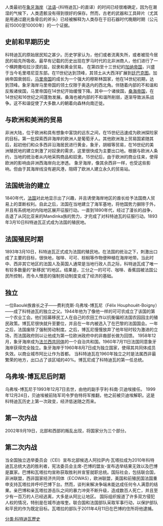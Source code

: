 {{unreferenced|time=2015-06-23T00:07:13+00:00}}
人类最初在[[象牙海岸|象牙海岸]]（[[法语|法语]]-{科特迪瓦}-的直译）的时间已经很难确定，因为在潮湿的气候下，人类遗骸没有得到很好的保存。然而，古老的武器和工具碎片（尤其是用通过磨光鱼骨后的斧头）已经被解释为人类存在于旧石器时代晚期时期（公元前15000至10000年）的一个证据。

==史前和早期历史==
科特迪瓦的原始居民知之甚少。历史学家认为，他们或者流离失所，或者被现今居民的祖先所吸收。最早有记载的历史出现在罗马时代的北非洲商人，他们进行了一个横跨撒哈​​拉沙漠的盐，奴隶和黄金贸易。
在第四至十三世纪的[[加纳帝国|加纳帝国]]，兴盛于当今毛里塔尼亚东部。在11世纪达到顶峰，其领土从大西洋扩展到[[廷巴克图|廷巴克图]]。加纳帝国衰弱后，[[马里帝国|马里帝国]]的成长为一个强大的穆斯林国家，他在14世纪初期，达到顶峰。象牙海岸马里帝国的领土仅限于奥迭内的西北角。伴随着内部的不和谐和反叛诸侯国，马里帝国在14世纪开始缓慢下降。其中一个诸侯国，[[桑海帝国|桑海帝国]]，在14世纪和16世纪之间蓬勃发展。桑海也被内部的不和谐所削弱，逐渐导致派系战争。这不和谐促使了大多数人的朝着向森林向南迁徙。
==与欧洲和美洲的贸易==
非洲大陆，位于欧洲和具有想象中富饶的远东之间，在15世纪迅速​​成为欧洲探险家的目标。第一批探索西非海岸的欧洲人是葡萄牙人。其他欧洲海上贸易国紧随其后，起初他们和众多西非沿海居民进行黄金，象牙，胡椒等贸易，在16世纪的美洲殖民地的建立刺激了对奴隶的需求，这里很快成为主要出口地。根据与欧洲人条约，当地的统治者从内地采购商品和奴隶。15世纪后，由于欧洲的商业往来，使得欧洲的影响由非洲西海岸向北渗透。
象牙海岸，像其余西非一样，也受这些影响。但由于其海岸线没有避风港，阻碍了欧洲人建立永久的贸易站。
==法国统治的建立==
1840年代，[[法国|法国]]对此地显示出了兴趣，并且诱使海岸地区的酋长给予法国商人贸易上的垄断权利。自此之后，法国在当地建立了海军基地，将他国势力摒除于外，并且有系统地对内陆地区展开征服行动。一直到1890年代，经过了漫长的战争，击退了从冈比亚来的Mandinka族的势力，才完成了对科特迪瓦的征服行动。1893年3月10日科特迪瓦正式成为法国的殖民地。
==法国殖民时期==
1893年3月10日，科特迪瓦正式成为法国的殖民地。在法国的统治之下，刺激出口成了主要的目标，很快地，咖啡、可可、棕榈等作物便种植在海岸地带。当此时中、西非其它地区的法国人及英国人通常是当地行政人员之际，科特迪瓦成了唯一有较多数量的“新移民”的地区。结果是，三分之一的可可、咖啡、香蕉园被法国公民所控制，而令人憎恶的强制劳动制度变成了经济的基础。
==独立==
一位Baoulé族酋长之子——费利克斯·乌弗埃-博瓦尼（Félix Houphouët-Boigny）——成了科特迪瓦的独立之父。1944年他为了像他一样的可可农成立了该国的第一个农业工会。他们招募移民工人在自己的农田工作以抗衡偏袒法国农园园主的殖民政策。博瓦尼很快就升至要位，并且在一年内被选入了在巴黎的法国国会。一年之后，法国废除了强制劳动制度。之后，博瓦尼慢慢放弃了他年轻时较为激进的立场，而法国政府则以让他成为第一位欧洲政府中的非裔部长做为回馈。
1958年12月，象牙海岸成为[[法兰西共同体|法兰西共同体]]的一个自治共和国。1960年7月11日法国同意象牙海岸获得完全独立。象牙海岸于1960年8月7日成为独立国家，使得其共同体成员失效。以商业城市阿比让作为首都。
当科特迪瓦在1960年独立之时是法属西非最繁荣的地方，出口占了该区域的40%。博瓦尼成了科特迪瓦的第一任总统。

==乌弗埃-博瓦尼后时期==
乌弗埃-博瓦尼于1993年12月7日去世，由他的副手亨利·科南·贝迪埃接任。
1999年12月24日，贝迪埃被前陆军司令罗伯特将军推翻，他之前被贝迪埃解职。这是科特迪瓦历史上第一次政变，经济低迷随之而来。
==第一次内战==
2002年9月19日，北部和西部的叛乱出现，将国家分为三个部分。
==第二次内战==
当全国独立选举委员会（CEI）宣布北部候选人阿拉萨内·瓦塔拉成为2010年科特迪瓦总统大选的胜利者，宪法委员会主席-巴博的盟友-宣布选举结果无效以及巴博是赢家。巴博和瓦塔拉均宣称获取胜利并宣誓就职总统。国际社会，包括联合国，非洲联盟，西非国家经济共同体（ECOWAS），欧洲联盟，美国和前殖民国法国重申支持瓦塔拉并呼吁巴博下台。然而，谈判来解决争端未能达成任何令人满意的结果。亲巴博和亲瓦塔拉游击队之间的暴力冲突不断升级，造成数百人死亡，并且至少有一百万的人已经逃离，大多是从阿比让地区。
国际组织报道了许多双方侵犯人权的情况，特别是在城市迪埃奎。联合国和法国部队采取军事行动，以保护部队和平民的作为既定目标。瓦塔拉的部队于2011年4月11日在巴博的住所将他逮捕。

{{非洲题目|历史}}

[[分类:科特迪瓦歷史|分类:科特迪瓦歷史]]